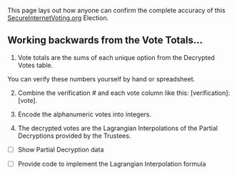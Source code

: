 
This page lays out how anyone can confirm the complete accuracy of this <a href="https://secureinternetvoting.org" target="_blank">SecureInternetVoting.org</a> Election.

<Totals proofsPage />

## Working backwards from the Vote Totals...

1. Vote totals are the sums of each unique option from the Decrypted Votes table.

<DecryptedVotes proofsPage />

You can verify these numbers yourself by hand or spreadsheet.

2. Combine the verification # and each vote column like this: [verification]:[vote].

<RecombinedTable />

3. Encode the alphanumeric votes into integers.

<EncodedsTable />

4. The decrypted votes are the Lagrangian Interpolations of the Partial Decryptions provided by the Trustees.

- [ ] Show Partial Decryption data

- [ ] Provide code to implement the Lagrangian Interpolation formula
